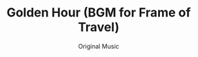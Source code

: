 ---
title: Golden Hour (BGM for Frame of Travel)
subtitle: Original Music
credits: ["Composition: Voia", "Mix: Voia", "Master: Voia", "Art: Plenaire"]
release: true
description: Inspired by sprawling cyberpunk cityscapes and breathtaking views, Voia creates a brooding yet uplifting synthwave track for Plenaire (fka Frame of Travel)'s live stream and other content.
soundcloudSrc: https://w.soundcloud.com/player/?url=https%3A//api.soundcloud.com/tracks/1562330641&color=%23d5ac38&auto_play=false&hide_related=false&show_comments=true&show_user=true&show_reposts=false&show_teaser=true
imageSrc: ./cover.png
imageSrcAlt: A random image
links: ['#', '#', '#', '#']

---